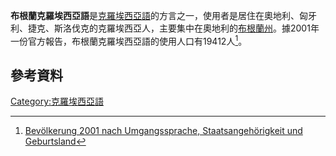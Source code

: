 {{noteTA
|T=zh-cn:布尔根兰克罗地亚语; zh-hk:布爾根蘭克羅地亞語; zh-tw:布根蘭克羅埃西亞語
|1=zh-cn:布尔根兰; zh-hk:布爾根蘭; zh-tw:布根蘭
}}

{{Infobox language
|name=Burgenland Croatian
|nativename=''gradišćanskohrvatski jezik''
|pronunciation=
|states=[[奧地利|奧地利]]，[[匈牙利|匈牙利]]，[[捷克|捷克]]，[[斯洛伐克|斯洛伐克]]
|speakers= {{sigfig|19,412|2}}
|date=2001年普查
|ref=<ref name="Bevölkerung" />
|minority={{AUT}}<br />{{HUN}}
|familycolor=印歐語系
|fam1=[[印欧语系|印欧语系]]
|fam2=[[波羅的-斯拉夫語族|波羅的-斯拉夫語族]]
|fam3=[[斯拉夫語族|斯拉夫語族]]
|fam4=[[南斯拉夫語支|南斯拉夫語支]]
|fam5=Western
|fam6=[[克羅埃西亞語|克羅埃西亞語]]
|fam7=[[Chakavian_dialect|Chakavian]]
|isoexception=dialect
|glotto=burg1244
|glottorefname=Burgenland Croatian
}}
'''布根蘭克羅埃西亞語'''是[[克羅埃西亞語|克羅埃西亞語]]的方言之一，使用者是居住在奧地利、匈牙利、捷克、斯洛伐克的克羅埃西亞人，主要集中在奧地利的[[布根蘭州|布根蘭州]]。據2001年一份官方報告，布根蘭克羅埃西亞語的使用人口有19412人<ref name="Bevölkerung">[https://web.archive.org/web/20100123145736/http://www.statistik.at/web_de/statistiken/bevoelkerung/volkszaehlungen_registerzaehlungen/bevoelkerung_nach_demographischen_merkmalen/022896.html Bevölkerung 2001 nach Umgangssprache, Staatsangehörigkeit und Geburtsland]</ref>。

==參考資料==
{{reflist}}
[[Category:克羅埃西亞語|Category:克羅埃西亞語]]